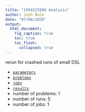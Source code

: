 ```yaml
---
title: "1594225896 Analysis"
author: Josh Rule
date: "07/08/2020"
output:
  html_document:
    fig_caption: true
    toc: true
    toc_float:
      collapsed: true
---
```


rerun for crashed runs of small DSL

- [`parameters`](./parameters.toml)
- [`problems`](./problems.txt)
- [`jobs`](./job.txt)
- [`results`](./results.csv)
- number of problems: 1
- number of runs: 5
- number of jobs: 1
